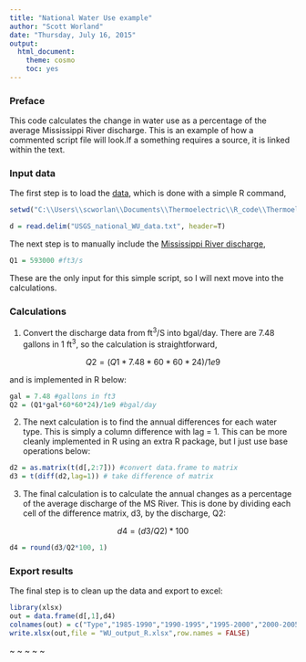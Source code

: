 ```yaml
---
title: "National Water Use example"
author: "Scott Worland"
date: "Thursday, July 16, 2015"
output:
  html_document:
    theme: cosmo
    toc: yes
---
```


### Preface

This code calculates the change in water use as a percentage of the average Mississippi River discharge. This is an example of how a commented script file will look.If a something requires a source, it is linked within the text.

### Input data

The first step is to load the [data](http://waterdata.usgs.gov/nwis/water_use), which is done with a simple R command,
```r
setwd("C:\\Users\\scworlan\\Documents\\Thermoelectric\\R_code\\Thermoelectric\\Water_use_example")
```

```r
d = read.delim("USGS_national_WU_data.txt", header=T)
```

The next step is to manually include the [Mississippi River discharge](http://pubs.usgs.gov/of/1987/ofr87-242/),

```r
Q1 = 593000 #ft3/s
```

These are the only input for this simple script, so I will next move into the calculations.

### Calculations

1. Convert the discharge data from ft$^3$/S into bgal/day. There are 7.48 gallons in 1 ft$^3$, so the calculation is straightforward,

$$
Q2 = (Q1 * 7.48 * 60 * 60 * 24)/1e9
$$

and is implemented in R below:

```r
gal = 7.48 #gallons in ft3
Q2 = (Q1*gal*60*60*24)/1e9 #bgal/day
```

2. The next calculation is to find the annual differences for each water type. This is simply a column difference with lag = 1. This can be more cleanly implemented in R using an extra R package, but I just use base operations below:

```r
d2 = as.matrix(t(d[,2:7])) #convert data.frame to matrix
d3 = t(diff(d2,lag=1)) # take difference of matrix
```

3. The final calculation is to calculate the annual changes as a percentage of the average discharge of the MS River. This is done by dividing each cell of the difference matrix, d3, by the discharge, Q2:

$$
d4 = (d3/Q2) * 100
$$

```r
d4 = round(d3/Q2*100, 1)
```

### Export results

The final step is to clean up the data and export to excel:
```r
library(xlsx)
out = data.frame(d[,1],d4)
colnames(out) = c("Type","1985-1990","1990-1995","1995-2000","2000-2005","2005-2010")
write.xlsx(out,file = "WU_output_R.xlsx",row.names = FALSE)
```




~ ~ ~ ~ ~


